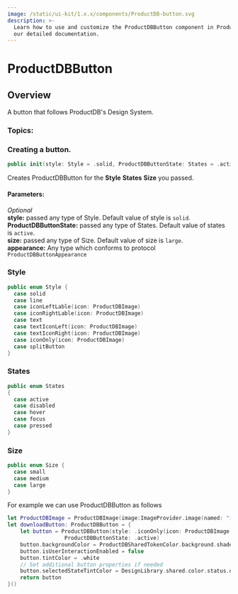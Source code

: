 ```yaml
---
image: /static/ui-kit/1.x.x/components/ProductDB-button.svg
description: >-
  Learn how to use and customize the ProductDBButton component in ProductDB's iOS UiKit with
  our detailed documentation.
---
```


# ProductDBButton
## Overview
A button that follows ProductDB's Design System.

### Topics:

### Creating a button.

```swift
public init(style: Style = .solid, ProductDBButtonState: States = .active, size: Size = .large, appearance: ProductDBButtonAppearance = ProductDBButtonAppearanceModel()) 
```
Creates ProductDBButton for the **Style** **States** **Size** you passed.

#### Parameters:
*Optional*  
**style:** passed any type of Style. Default value of style is `solid`.   
**ProductDBButtonState:** passed any type of States. Default value of states is `active`.   
**size:**  passed any type of Size. Default value of size is `large`.  
**appearance:** Any type which conforms to protocol `ProductDBButtonAppearance`

### Style
```swift
public enum Style {
  case solid
  case line
  case iconLeftLable(icon: ProductDBImage)
  case iconRightLable(icon: ProductDBImage)
  case text
  case textIconLeft(icon: ProductDBImage)
  case textIconRight(icon: ProductDBImage)
  case iconOnly(icon: ProductDBImage)
  case splitButton
}
```

### States
```swift
public enum States
{
  case active
  case disabled
  case hover
  case focus
  case pressed
}
```

### Size
```swift
public enum Size {
  case small
  case medium
  case large 
}
```
For example we can use ProductDBButton as follows
```swift
let ProductDBImage = ProductDBImage(image:ImageProvider.image(named: "icon_down_arrow"))
let downloadButton: ProductDBButton = {
    let button = ProductDBButton(style: .iconOnly(icon: ProductDBImage),
                  ProductDBButtonState: .active)
    button.backgroundColor = ProductDBSharedTokenColor.background.shade800
    button.isUserInteractionEnabled = false
    button.tintColor = .white
    // Set additional button properties if needed
    button.selectedStateTintColor = DesignLibrary.shared.color.status.danger
    return button
}()
```

<head>
  <title>iOS ProductDBButton</title>
</head>
